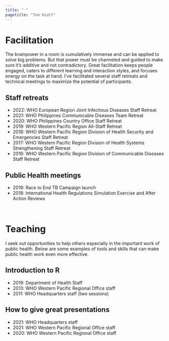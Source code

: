 ```yaml
---
title: " "
pagetitle: "Tom Hiatt"
---
```


<link rel="stylesheet" href="styles.css" type="text/css">
<link rel="stylesheet" href="academicicons/css/academicons.min.css"/>

# Facilitation

The brainpower in a room is cumulatively immense and can be applied to solve big problems. But that power must be channeled and guided to make sure it's additive and not contradictory. Great facilitation keeps people engaged, caters to different learning and interaction styles, and focuses energy on the task at hand. I've facilitated several staff retreats and technical meetings to maximize the potential of participants.

## Staff retreats
- 2022: WHO European Region Joint Infectious Diseases Staff Retreat
- 2021: WHO Philippines Communicable Diseases Team Retreat
- 2020: WHO Philippines Country Office Staff Retreat
- 2019: WHO Western Pacific Region All-Staff Retreat
- 2018: WHO Western Pacific Region Division of Health Security and Emergencies Staff Retreat
- 2017: WHO Western Pacific Region Division of Health Systems Strengthening Staff Retreat
- 2016: WHO Western Pacific Region Division of Communicable Diseases Staff Retreat

## Public Health meetings
- 2019: Race to End TB Campaign launch
- 2018: International Health Regulations Simulation Exercise and After Action Reviews

<br>

# Teaching

I seek out opportunities to help others especially in the important work of public health. Below are some examples of tools and skills that can make public health work even more effective.

## Introduction to R
- 2019: Department of Health Staff
- 2013: WHO Western Pacific Regional Office staff
- 2011: WHO Headquarters staff (two sessions)

## How to give great presentations
- 2021: WHO Headquarters staff
- 2021: WHO Western Pacific Regional Office staff
- 2020: WHO Western Pacific Regional Office staff
